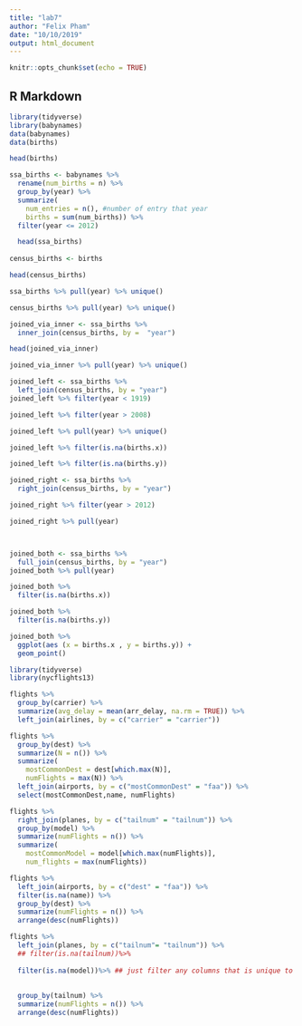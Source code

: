 ```yaml
---
title: "lab7"
author: "Felix Pham"
date: "10/10/2019"
output: html_document
---
```


```r
knitr::opts_chunk$set(echo = TRUE)
```

## R Markdown

```r

library(tidyverse)
library(babynames)
data(babynames)
data(births)

head(births)

ssa_births <- babynames %>%
  rename(num_births = n) %>%
  group_by(year) %>%
  summarize(
    num_entries = n(), #number of entry that year
    births = sum(num_births)) %>%
  filter(year <= 2012)

  head(ssa_births)
  
census_births <- births

head(census_births)

ssa_births %>% pull(year) %>% unique()

census_births %>% pull(year) %>% unique()

joined_via_inner <- ssa_births %>%
  inner_join(census_births, by =  "year")

head(joined_via_inner)

joined_via_inner %>% pull(year) %>% unique()

joined_left <- ssa_births %>%
  left_join(census_births, by = "year")
joined_left %>% filter(year < 1919)

joined_left %>% filter(year > 2008)

joined_left %>% pull(year) %>% unique()

joined_left %>% filter(is.na(births.x))

joined_left %>% filter(is.na(births.y))

joined_right <- ssa_births %>%
  right_join(census_births, by = "year")

joined_right %>% filter(year > 2012)

joined_right %>% pull(year)



joined_both <- ssa_births %>%
  full_join(census_births, by = "year")
joined_both %>% pull(year)

joined_both %>%
  filter(is.na(births.x))

joined_both %>%
  filter(is.na(births.y))

joined_both %>%
  ggplot(aes (x = births.x , y = births.y)) +
  geom_point()


```
```r

library(tidyverse)
library(nycflights13)

flights %>%
  group_by(carrier) %>%
  summarize(avg_delay = mean(arr_delay, na.rm = TRUE)) %>%
  left_join(airlines, by = c("carrier" = "carrier"))

flights %>%
  group_by(dest) %>%
  summarize(N = n()) %>%
  summarize(
    mostCommonDest = dest[which.max(N)],
    numFlights = max(N)) %>%
  left_join(airports, by = c("mostCommonDest" = "faa")) %>%
  select(mostCommonDest,name, numFlights)

flights %>%
  right_join(planes, by = c("tailnum" = "tailnum")) %>%
  group_by(model) %>%
  summarize(numFlights = n()) %>%
  summarize(
    mostCommonModel = model[which.max(numFlights)],
    num_flights = max(numFlights))

flights %>%
  left_join(airports, by = c("dest" = "faa")) %>%
  filter(is.na(name)) %>%
  group_by(dest) %>%
  summarize(numFlights = n()) %>%
  arrange(desc(numFlights))

flights %>%
  left_join(planes, by = c("tailnum"= "tailnum")) %>%
  ## filter(is.na(tailnum))%>%
  
  filter(is.na(model))%>% ## just filter any columns that is unique to the planes
  
  
  group_by(tailnum) %>%
  summarize(numFlights = n()) %>%
  arrange(desc(numFlights))




```


